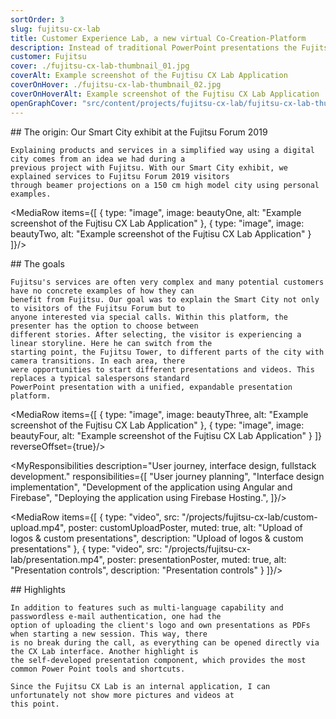 ```yaml
---
sortOrder: 3
slug: fujitsu-cx-lab
title: Customer Experience Lab, a new virtual Co-Creation-Platform
description: Instead of traditional PowerPoint presentations the Fujitsu CX Lab enables its sales teams to present products and services in an innovative way through an animated digital city within an interactive web application. With currently 4 different stories in 2 languages, it offers an exciting experience for customers.
customer: Fujitsu
cover: ./fujitsu-cx-lab-thumbnail_01.jpg
coverAlt: Example screenshot of the Fujtisu CX Lab Application
coverOnHover: ./fujitsu-cx-lab-thumbnail_02.jpg
coverOnHoverAlt: Example screenshot of the Fujtisu CX Lab Application
openGraphCover: "src/content/projects/fujitsu-cx-lab/fujitsu-cx-lab-thumbnail_01.jpg"
---
```



<VideoPlayer client:visible src="/projects/fujitsu-cx-lab/teaser.mp4" poster={teaserPoster}
             alt="Example Transition"/>

<Prose variant="project" additionalClasses="max-w-prose mx-auto">
    ## The origin: Our Smart City exhibit at the Fujitsu Forum 2019

    Explaining products and services in a simplified way using a digital city comes from an idea we had during a
    previous project with Fujitsu. With our Smart City exhibit, we explained services to Fujitsu Forum 2019 visitors
    through beamer projections on a 150 cm high model city using personal examples.
</Prose>

<MediaRow items={[
    {
        type: "image",
        image: beautyOne,
        alt: "Example screenshot of the Fujtisu CX Lab Application"
    },
    {
        type: "image",
        image: beautyTwo,
        alt: "Example screenshot of the Fujtisu CX Lab Application"
    }
]}/>

<Prose variant="project" additionalClasses="max-w-prose mx-auto">
    ## The goals

    Fujitsu's services are often very complex and many potential customers have no concrete examples of how they can
    benefit from Fujitsu. Our goal was to explain the Smart City not only to visitors of the Fujitsu Forum but to
    anyone interested via special calls. Within this platform, the presenter has the option to choose between
    different stories. After selecting, the visitor is experiencing a linear storyline. Here he can switch from the
    starting point, the Fujitsu Tower, to different parts of the city with camera transitions. In each area, there
    were opportunities to start different presentations and videos. This replaces a typical salespersons standard
    PowerPoint presentation with a unified, expandable presentation platform.
</Prose>

<MediaRow items={[
    {
        type: "image",
        image: beautyThree,
        alt: "Example screenshot of the Fujtisu CX Lab Application"
    },
    {
        type: "image",
        image: beautyFour,
        alt: "Example screenshot of the Fujtisu CX Lab Application"
    }
]} reverseOffset={true}/>

<MyResponsibilities description="User journey, interface design, fullstack development."
                    responsibilities={[
                        "User journey planning",
                        "Interface design implementation",
                        "Development of the application using Angular and Firebase",
                        "Deploying the application using Firebase Hosting.",
                    ]}/>

<MediaRow items={[
    {
        type: "video",
        src: "/projects/fujitsu-cx-lab/custom-upload.mp4",
        poster: customUploadPoster,
        muted: true,
        alt: "Upload of logos & custom presentations",
        description: "Upload of logos & custom presentations"
    },
    {
        type: "video",
        src: "/projects/fujitsu-cx-lab/presentation.mp4",
        poster: presentationPoster,
        muted: true,
        alt: "Presentation controls",
        description: "Presentation controls"
    }
]}/>

<Prose variant="project" additionalClasses="max-w-prose mx-auto">
    ## Highlights

    In addition to features such as multi-language capability and passwordless e-mail authentication, one had the
    option of uploading the client's logo and own presentations as PDFs when starting a new session. This way, there
    is no break during the call, as everything can be opened directly via the CX Lab interface. Another highlight is
    the self-developed presentation component, which provides the most common Power Point tools and shortcuts.

    Since the Fujitsu CX Lab is an internal application, I can unfortunately not show more pictures and videos at
    this point.
</Prose>